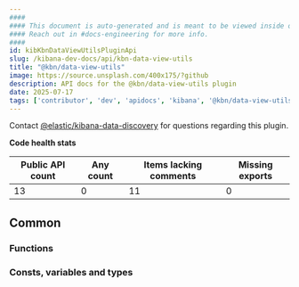 ```yaml
---
####
#### This document is auto-generated and is meant to be viewed inside our experimental, new docs system.
#### Reach out in #docs-engineering for more info.
####
id: kibKbnDataViewUtilsPluginApi
slug: /kibana-dev-docs/api/kbn-data-view-utils
title: "@kbn/data-view-utils"
image: https://source.unsplash.com/400x175/?github
description: API docs for the @kbn/data-view-utils plugin
date: 2025-07-17
tags: ['contributor', 'dev', 'apidocs', 'kibana', '@kbn/data-view-utils']
---
```




Contact [@elastic/kibana-data-discovery](https://github.com/orgs/elastic/teams/kibana-data-discovery) for questions regarding this plugin.

**Code health stats**

| Public API count  | Any count | Items lacking comments | Missing exports |
|-------------------|-----------|------------------------|-----------------|
| 13 | 0 | 11 | 0 |

## Common

### Functions
<DocDefinitionList data={kbnDataViewUtilsObj.common.functions}/>

### Consts, variables and types
<DocDefinitionList data={kbnDataViewUtilsObj.common.misc}/>

